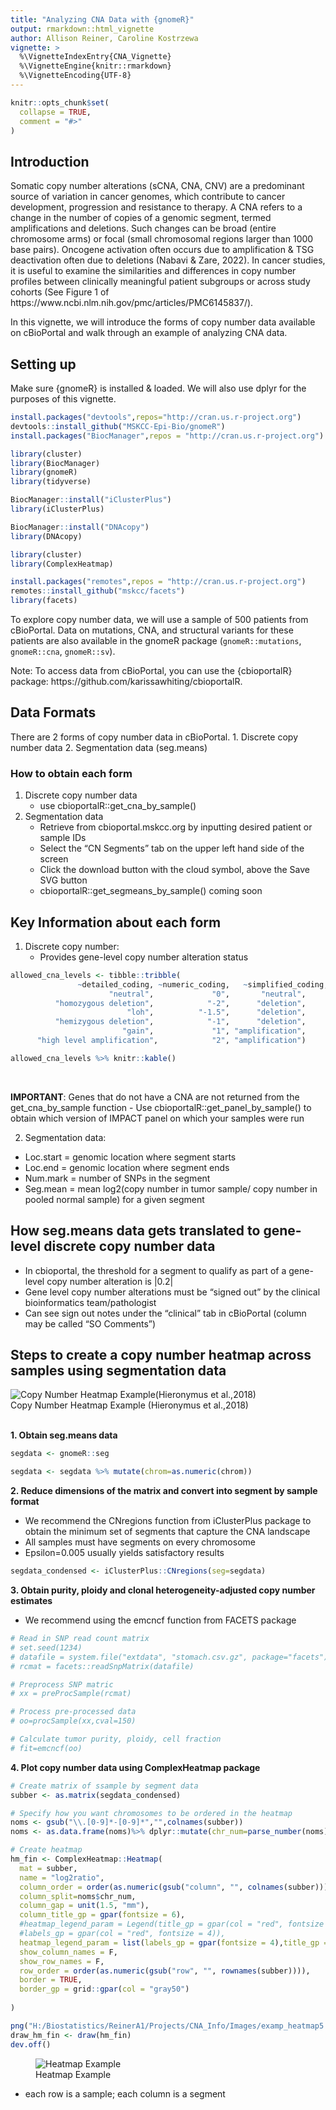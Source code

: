 ```yaml
---
title: "Analyzing CNA Data with {gnomeR}"
output: rmarkdown::html_vignette
author: Allison Reiner, Caroline Kostrzewa
vignette: >
  %\VignetteIndexEntry{CNA_Vignette}
  %\VignetteEngine{knitr::rmarkdown}
  %\VignetteEncoding{UTF-8}
---
```


```r
knitr::opts_chunk$set(
  collapse = TRUE,
  comment = "#>"
)
```

## Introduction

Somatic copy number alterations (sCNA, CNA, CNV) are a predominant source of variation in cancer genomes, which contribute to cancer development, progression and resistance to therapy. A CNA refers to a change in the number of copies of a genomic segment, termed amplifications and deletions. Such changes can be broad (entire chromosome arms) or focal (small chromosomal regions larger than 1000 base pairs). Oncogene activation often occurs due to amplification & TSG deactivation often due to deletions (Nabavi & Zare, 2022). In cancer studies, it is useful to examine the similarities and differences in copy number profiles between clinically meaningful patient subgroups or across study cohorts (See Figure 1 of https://www.ncbi.nlm.nih.gov/pmc/articles/PMC6145837/). 

In this vignette, we will introduce the forms of copy number data available on cBioPortal and walk through an example of analyzing CNA data. 

##  Setting up 

Make sure {gnomeR} is installed & loaded. We will also use dplyr for the purposes of this vignette. 

```r
install.packages("devtools",repos="http://cran.us.r-project.org")
devtools::install_github("MSKCC-Epi-Bio/gnomeR")
install.packages("BiocManager",repos = "http://cran.us.r-project.org")

library(cluster)
library(BiocManager)
library(gnomeR)
library(tidyverse)

BiocManager::install("iClusterPlus")
library(iClusterPlus)

BiocManager::install("DNAcopy")
library(DNAcopy)

library(cluster)
library(ComplexHeatmap)

install.packages("remotes",repos = "http://cran.us.r-project.org")
remotes::install_github("mskcc/facets")
library(facets)

```

To explore copy number data, we will use a  sample of 500 patients from cBioPortal. Data on mutations, CNA, and structural variants for these patients are also available in the gnomeR package (`gnomeR::mutations`, `gnomeR::cna`, `gnomeR::sv`). 

Note: To access data from cBioPortal, you can use the {cbioportalR} package: 
https://github.com/karissawhiting/cbioportalR. 


## Data Formats
There are 2 forms of copy number data in cBioPortal.
1. Discrete copy number data
2. Segmentation data (seg.means)

### How to obtain each form
1. Discrete copy number data
    - use cbioportalR::get_cna_by_sample()
2. Segmentation data
    - Retrieve from cbioportal.mskcc.org by inputting desired patient or sample IDs
    - Select the "CN Segments" tab on the upper left hand side of the screen
    - Click the download button with the cloud symbol, above the Save SVG button
    - cbioportalR::get_segmeans_by_sample() coming soon
  
## Key Information about each form 
1. Discrete copy number:
    - Provides gene-level copy number alteration status
    
    
```r
allowed_cna_levels <- tibble::tribble(
               ~detailed_coding, ~numeric_coding,   ~simplified_coding,
                      "neutral",             "0",       "neutral",
          "homozygous deletion",            "-2",      "deletion",
                          "loh",          "-1.5",      "deletion",
          "hemizygous deletion",            "-1",      "deletion",
                         "gain",             "1", "amplification",
      "high level amplification",            "2", "amplification")

allowed_cna_levels %>% knitr::kable()

```

<br>
    
**IMPORTANT**: Genes that do not have a CNA are not returned from the get_cna_by_sample function
  - Use cbioportalR::get_panel_by_sample() to obtain which version of IMPACT panel on which your samples were run
  
  2. Segmentation data:
  - Loc.start = genomic location where segment starts
  - Loc.end = genomic location where segment ends
  - Num.mark = number of SNPs in the segment
  - Seg.mean = mean log2(copy number in tumor sample/ copy number in pooled normal sample) for a given segment

## How seg.means data gets translated to gene-level discrete copy number data
  - In cbioportal, the threshold for a segment to qualify as part of a gene-level copy number alteration is |0.2|
  - Gene level copy number alterations must be “signed out” by the clinical bioinformatics team/pathologist
  - Can see sign out notes under the “clinical” tab in cBioPortal (column may be called "SO Comments")

## Steps to create a copy number heatmap across samples using segmentation data

![Copy Number Heatmap Example(Hieronymus et al.,2018)](H:/Biostatistics/ReinerA1/Projects/CNA_Info/Images/CNAheatmapex.jpg) 
<br>
Copy Number Heatmap Example (Hieronymus et al.,2018)
<br>
<br>

**1. Obtain seg.means data**
```r
segdata <- gnomeR::seg

segdata <- segdata %>% mutate(chrom=as.numeric(chrom))
```


**2. Reduce dimensions of the matrix and convert into segment by sample format**

  - We recommend the CNregions function from iClusterPlus package to obtain the minimum set of segments that capture the CNA landscape
  - All samples must have segments on every chromosome
  - Epsilon=0.005 usually yields satisfactory results
    
```r
segdata_condensed <- iClusterPlus::CNregions(seg=segdata)
```


**3. Obtain purity, ploidy and clonal heterogeneity-adjusted copy number estimates**

  - We recommend using the emcncf function from FACETS package
```r
# Read in SNP read count matrix
# set.seed(1234)
# datafile = system.file("extdata", "stomach.csv.gz", package="facets")
# rcmat = facets::readSnpMatrix(datafile)

# Preprocess SNP matric
# xx = preProcSample(rcmat)

# Process pre-processed data
# oo=procSample(xx,cval=150)

# Calculate tumor purity, ploidy, cell fraction
# fit=emcncf(oo)
```


**4. Plot copy number data using ComplexHeatmap package**
```r
# Create matrix of ssample by segment data
subber <- as.matrix(segdata_condensed)

# Specify how you want chromosomes to be ordered in the heatmap
noms <- gsub("\\.[0-9]*-[0-9]*","",colnames(subber))
noms <- as.data.frame(noms)%>% dplyr::mutate(chr_num=parse_number(noms))

# Create heatmap
hm_fin <- ComplexHeatmap::Heatmap(
  mat = subber,
  name = "log2ratio",
  column_order = order(as.numeric(gsub("column", "", colnames(subber)))),
  column_split=noms$chr_num,
  column_gap = unit(1.5, "mm"),
  column_title_gp = gpar(fontsize = 6),
  #heatmap_legend_param = Legend(title_gp = gpar(col = "red", fontsize = 6),
  #labels_gp = gpar(col = "red", fontsize = 4)),
  heatmap_legend_param = list(labels_gp = gpar(fontsize = 4),title_gp = gpar(col = "black", fontsize = 6),grid_width = unit(0.25, "cm")),
  show_column_names = F,
  show_row_names = F,
  row_order = order(as.numeric(gsub("row", "", rownames(subber)))),
  border = TRUE,
  border_gp = grid::gpar(col = "gray50")
  
)


```

```r
png("H:/Biostatistics/ReinerA1/Projects/CNA_Info/Images/examp_heatmap5.png",width=3.5,height=2,units="in",res=300)
draw_hm_fin <- draw(hm_fin)
dev.off()
```


![Heatmap Example](H:/Biostatistics/ReinerA1/Projects/CNA_Info/Images/examp_heatmap5.png)

  - each row is a sample; each column is a segment
  
